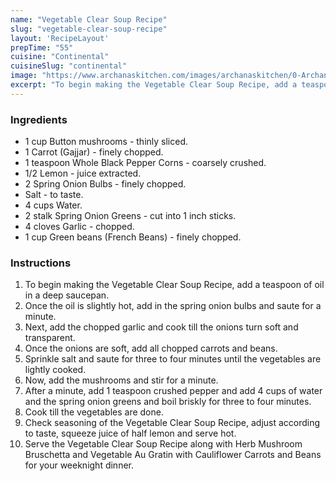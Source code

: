 ---
name: "Vegetable Clear Soup Recipe"
slug: "vegetable-clear-soup-recipe"
layout: 'RecipeLayout'
prepTime: "55"
cuisine: "Continental"
cuisineSlug: "continental"
image: "https://www.archanaskitchen.com/images/archanaskitchen/0-Archanas-Kitchen-Recipes/2019/Vegetable_Clear_Soup_Recipe_2_1600.jpg"
excerpt: "To begin making the Vegetable Clear Soup Recipe, add a teaspoon of oil in a deep saucepan"
---

### Ingredients

- 1 cup Button mushrooms - thinly sliced.
- 1 Carrot (Gajjar) - finely chopped.
- 1 teaspoon Whole Black Pepper Corns - coarsely crushed.
- 1/2 Lemon - juice extracted.
- 2 Spring Onion Bulbs - finely chopped.
- Salt - to taste.
- 4 cups Water.
- 2 stalk Spring Onion Greens - cut into 1 inch sticks.
- 4 cloves Garlic - chopped.
- 1 cup Green beans (French Beans) - finely chopped.

### Instructions

1. To begin making the Vegetable Clear Soup Recipe, add a teaspoon of oil in a deep saucepan.
1. Once the oil is slightly hot, add in the spring onion bulbs and saute for a minute.
1. Next, add the chopped garlic and cook till the onions turn soft and transparent.
1. Once the onions are soft, add all chopped carrots and beans.
1. Sprinkle salt and saute for three to four minutes until the vegetables are lightly cooked.
1. Now, add the mushrooms and stir for a minute.
1. After a minute, add 1 teaspoon crushed pepper and add 4 cups of water and the spring onion greens and boil briskly for three to four minutes.
1. Cook till the vegetables are done.
1. Check seasoning of the Vegetable Clear Soup Recipe, adjust according to taste, squeeze juice of half lemon and serve hot.
1. Serve the Vegetable Clear Soup Recipe along with Herb Mushroom Bruschetta and Vegetable Au Gratin with Cauliflower Carrots and Beans for your weeknight dinner.
